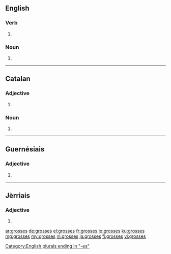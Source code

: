 ==English==

===Verb===
{{head|en}}

# {{en-third-person singular of|gross}}

===Noun===
{{head|en|plural}}
# {{plural of|gross|lang=en|nocat=1}}

[[Category:English plurals ending in "-es"]]

----

==Catalan==

===Adjective===
{{ca-adj-form}}

# {{feminine plural of|gros|lang=ca}}

===Noun===
{{ca-noun-form}}

# {{plural of|grossa|lang=ca|nocat=1}}

----

==Guernésiais==

===Adjective===
{{roa-grn-adj-form}}

# {{form of|feminine plural|gros|lang=roa-grn}}

----

==Jèrriais==

===Adjective===
{{roa-jer-adj-form}}

# {{form of|feminine plural|gros|lang=roa-jer}}

[[ar:grosses]]
[[de:grosses]]
[[el:grosses]]
[[fr:grosses]]
[[io:grosses]]
[[ku:grosses]]
[[mg:grosses]]
[[my:grosses]]
[[nl:grosses]]
[[ja:grosses]]
[[fi:grosses]]
[[vi:grosses]]